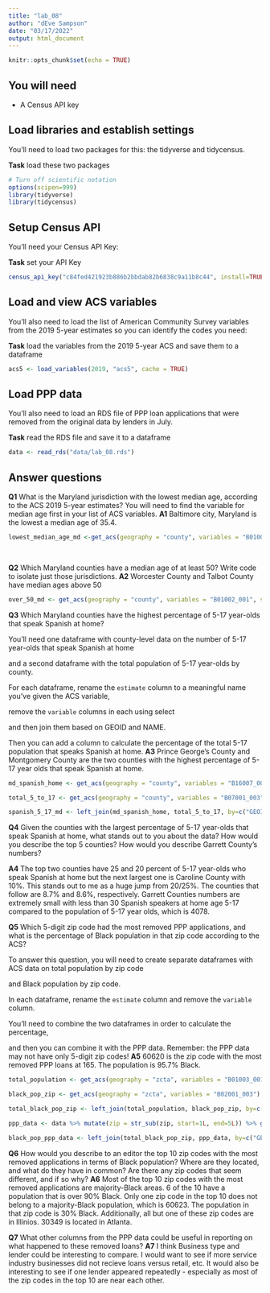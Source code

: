 ```yaml
---
title: "lab_08"
author: "dEve Sampson"
date: "03/17/2022"
output: html_document
---
```


```r
knitr::opts_chunk$set(echo = TRUE)
```

## You will need

* A Census API key

## Load libraries and establish settings

You'll need to load two packages for this: the tidyverse and tidycensus.

**Task** load these two packages

```r
# Turn off scientific notation
options(scipen=999)
library(tidyverse)
library(tidycensus)
```

## Setup Census API

You'll need your Census API Key:

**Task** set your API Key

```r

census_api_key("c84fed421923b886b2bbdab82b6838c9a11b8c44", install=TRUE)

```

## Load and view ACS variables

You'll also need to load the list of American Community Survey variables from the 2019 5-year estimates so you can identify the codes you need:

**Task** load the variables from the 2019 5-year ACS and save them to a dataframe

```r
acs5 <- load_variables(2019, "acs5", cache = TRUE)

```

## Load PPP data

You'll also need to load an RDS file of PPP loan applications that were removed from the original data by lenders in July.

**Task** read the RDS file and save it to a dataframe

```r
data <- read_rds("data/lab_08.rds")
```

## Answer questions

**Q1** What is the Maryland jurisdiction with the lowest median age, according to the ACS 2019 5-year estimates? You will need to find the variable for median age first in your list of ACS variables.
**A1** Baltimore city, Maryland is the lowest a median age of 35.4.

```r

lowest_median_age_md <-get_acs(geography = "county", variables = "B01002_001", state = "24")
  
  


```

**Q2** Which Maryland counties have a median age of at least 50? Write code to isolate just those jurisdictions.
**A2** 	Worcester County and Talbot County have median ages above 50

```r

over_50_md <- get_acs(geography = "county", variables = "B01002_001", state = "24") %>% filter(estimate > 50)

```

**Q3** Which Maryland counties have the highest percentage of 5-17 year-olds that speak Spanish at home? 

You'll need one dataframe with county-level data on the number of 5-17 year-olds that speak Spanish at home 

and a second dataframe with the total population of 5-17 year-olds by county. 

For each dataframe, rename the `estimate` column to a meaningful name you've given the ACS variable, 

remove the `variable` columns in each using select 

and then join them based on GEOID and NAME. 

Then you can add a column to calculate the percentage of the total 5-17 population that speaks Spanish at home.
**A3** Prince George's County and Montgomery County are the two counties with the highest percentage of 5-17 year olds that speak Spanish at home. 

```r

md_spanish_home <- get_acs(geography = "county", variables = "B16007_004", state = "24") %>% select(GEOID, NAME, estimate) %>% rename(Spanish_Speakers_at_home_5_to_17=estimate)

total_5_to_17 <- get_acs(geography = "county", variables = "B07001_003", state = "24") %>% select(GEOID, NAME, estimate) %>% rename(total_age_5_to_17=estimate)

spanish_5_17_md <- left_join(md_spanish_home, total_5_to_17, by=c("GEOID"="GEOID", "NAME"="NAME")) %>% select(GEOID, NAME, Spanish_Speakers_at_home_5_to_17, total_age_5_to_17) %>% mutate(percent_spanish_speakers = (Spanish_Speakers_at_home_5_to_17 / total_age_5_to_17)*100)


```

**Q4** Given the counties with the largest percentage of 5-17 year-olds that speak Spanish at home, what stands out to you about the data? How would you describe the top 5 counties? How would you describe Garrett County's numbers?

**A4** The top two counties have 25 and 20 percent of 5-17 year-olds who speak Spanish at home but the next largest one is Caroline County with 10%. This stands out to me as a huge jump from 20/25%. The counties that follow are 8.7% and 8.6%, respectively. Garrett Counties numbers are extremely small with less than 30 Spanish speakers at home age 5-17 compared to the population of 5-17 year olds, which is 4078.

**Q5** Which 5-digit zip code had the most removed PPP applications, and what is the percentage of Black population in that zip code according to the ACS? 

To answer this question, you will need to create separate dataframes with ACS data on total population by zip code

and Black population by zip code. 

In each dataframe, rename the `estimate` column and remove the `variable` column. 

You'll need to combine the two dataframes in order to calculate the percentage, 

and then you can combine it with the PPP data. Remember: the PPP data may not have only 5-digit zip codes!
**A5** 60620 is the zip code with the most removed PPP loans at 165. The population is 95.7% Black. 


```r
total_population <- get_acs(geography = "zcta", variables = "B01003_001") %>% select(GEOID, estimate) %>% rename(Population = estimate)

black_pop_zip <- get_acs(geography = "zcta", variables = "B02001_003") %>% select(GEOID, estimate) %>% rename(Black_Population = estimate)

total_black_pop_zip <- left_join(total_population, black_pop_zip, by=c("GEOID"="GEOID")) %>% select(GEOID, Population, Black_Population) %>% mutate(percent_black_pop = (Black_Population/Population)*100)

ppp_data <- data %>% mutate(zip = str_sub(zip, start=1L, end=5L)) %>% group_by(zip) %>% summarise(total=n())

black_pop_ppp_data <- left_join(total_black_pop_zip, ppp_data, by=c("GEOID"="zip"))


```

**Q6** How would you describe to an editor the top 10 zip codes with the most removed applications in terms of Black population? Where are they located, and what do they have in common? Are there any zip codes that seem different, and if so why?
**A6** Most of the top 10 zip codes with the most removed applications are majority-Black areas. 6 of the 10 have a population that is over 90% Black. Only one zip code in the top 10 does not belong to a majority-Black population, which is 60623. The population in that zip code is 30% Black. Additionally, all but one of these zip codes are in Illinios. 30349 is located in Atlanta. 


**Q7** What other columns from the PPP data could be useful in reporting on what happened to these removed loans?
**A7** I think Business type and lender could be interesting to compare. I would want to see if more service industry businesses did not recieve loans versus retail, etc. It would also be interesting to see if one lender appeared repeatedly - especially as most of the zip codes in the top 10 are near each other.
